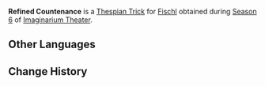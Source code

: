{{Thespian Trick Infobox
|title     = Refined Countenance
|image     = Refined Countenance Fischl Preview.png
|name      = Refined Countenance
|character = Fischl
|date      = 2024-12-01
|season    = 6
}}
'''Refined Countenance''' is a [[Thespian Trick]] for [[Fischl]] obtained during [[Imaginarium Theater/Seasons/2024-12-01|Season 6]] of [[Imaginarium Theater]].

==Other Languages==
{{Other Languages
|en       = Refined Countenance
|zhs      = 典雅仪容
|zhs_rm   = 
|zht      = 典雅儀容
|zht_rm   = 
|zh_tl    = 
|ja       = 上品な立ち姿
|ja_rm    = Jouhin-na Tachisugata
|ja_tl    = Refined Posture
|ko       = 고아한 자태
|ko_tl    = 
|es       = Apariencia refinada
|es_tl    = Refined Appearance
|fr       = Contenance raffinée
|fr_tl    = Refined Countenance
|ru       = Изысканный облик
|ru_tl    = 
|th       = ท่วงท่าสูงส่ง
|th_rm    = 
|th_tl    = 
|vi       = Điệu Bộ Trang Nhã
|vi_tl    = 
|de       = Kultivierte Erscheinung
|de_tl    = Sophisticated Appearance
|id       = Tampilan Formal
|id_tl    = 
|pt       = Aparência Elegante
|pt_tl    = 
|tr       = Zarif İfade
|tr_tl    = 
|it       = Espressione curata
|it_tl    = 
}}

==Change History==
{{Change History|5.2}}